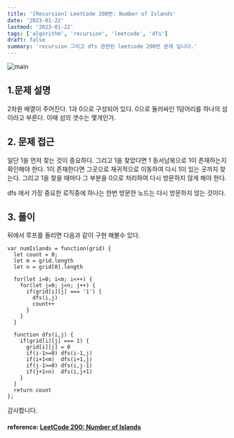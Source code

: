 ```yaml
---
title: '[Recursion] LeetCode 200번: Number of Islands'
date: '2023-01-22'
lastmod: '2023-01-22'
tags: ['algorithm', 'recursion', 'leetcode', 'dfs']
draft: false
summary: 'recursion 그리고 dfs 관련된 leetcode 200번 문제 입니다.'
---
```


![main](/static/leetcode/cover.jpg)

## 1.문제 설명

2차원 배열이 주어진다. 1과 0으로 구성되어 있다. 0으로 둘러싸인 1덩어리를 하나의 섬이라고 부른다. 이때 섬의 갯수는 몇개인가.

## 2. 문제 접근

일단 1을 먼저 찾는 것이 중요하다. 그리고 1을 찾았다면 1 동서남북으로 1이 존재하는지 확인해야 한다. 1이 존재한다면 그곳으로 재귀적으로 이동하여 다시 1이 있는 곳까지 찾는다. 그리고 1을 찾을 때마다 그 부분을 0으로 처리하여 다시 방문하지 않게 해야 한다.

dfs 에서 가장 중요한 로직중에 하나는 한번 방문한 노드는 다시 방문하지 않는 것이다.

## 3. 풀이

뒤에서 루프를 돌리면 다음과 같이 구현 해볼수 있다.

```tsx
var numIslands = function(grid) {
  let count = 0;
  let m = grid.length
  let n = grid[0].length

  for(let i=0; i<m; i<++) {
    for(let j=0; j<n; j++) {
      if(grid[i][j] === '1') {
        dfs(i,j)
        count++
      }
    }
  }

  function dfs(i,j) {
    if(grid[i][j] === 1) {
      grid[i][j] = 0
      if(i-1>=0) dfs(i-1,j)
      if(i+1<m)  dfs(i+1,j)
      if(j-1>=0) dfs(i,j-1)
      if(j+1<n)  dfs(i,j+1)
    }
  }
  return count
};
```

감사합니다.

#### reference: [LeetCode 200: Number of Islands](https://leetcode.com/problems/number-of-islands/)
